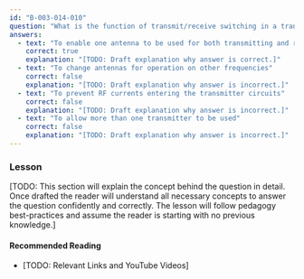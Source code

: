 ```yaml
---
id: "B-003-014-010"
question: "What is the function of transmit/receive switching in a transceiver?"
answers:
  - text: "To enable one antenna to be used for both transmitting and receiving"
    correct: true
    explanation: "[TODO: Draft explanation why answer is correct.]"
  - text: "To change antennas for operation on other frequencies"
    correct: false
    explanation: "[TODO: Draft explanation why answer is incorrect.]"
  - text: "To prevent RF currents entering the transmitter circuits"
    correct: false
    explanation: "[TODO: Draft explanation why answer is incorrect.]"
  - text: "To allow more than one transmitter to be used"
    correct: false
    explanation: "[TODO: Draft explanation why answer is incorrect.]"
---
```


### Lesson

[TODO: This section will explain the concept behind the question in detail. Once drafted the reader will understand all necessary concepts to answer the question confidently and correctly. The lesson will follow pedagogy best-practices and assume the reader is starting with no previous knowledge.]

#### Recommended Reading

- [TODO: Relevant Links and YouTube Videos]
